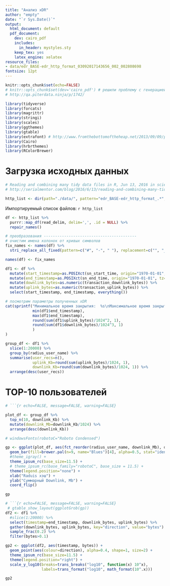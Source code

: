 ```yaml
---
title: "Анализ xDR"
author: "empty"
date: "`r Sys.Date()`"
output:
  html_document: default
  pdf_document:
    dev: cairo_pdf
    includes:
      in_header: mystyles.sty
    keep_tex: yes
    latex_engine: xelatex
resource_files:
- data/edr_BASE-edr_http_format_03092017143656_002_002808698
fontsize: 12pt
---
```


```r
knitr::opts_chunk$set(echo=FALSE)
# knitr::opts_chunk$set(dev='cairo_pdf') # решили проблему с генерацией русского текста в графиках (см. параметр dev!!!)
# http://qa.piterdata.ninja/p/1742/
```

```r
library(tidyverse)
library(forcats)
library(magrittr)
library(stringi)
library(scales)
library(ggthemes)
library(gtable)
library(extrafont) # http://www.fromthebottomoftheheap.net/2013/09/09/preparing-figures-for-plos-one-with-r/
library(Cairo)
library(hrbrthemes)
library(RColorBrewer)
```


# Загрузка исходных данных

```r

# Reading and combining many tidy data files in R, Jun 13, 2016 in science
# http://serialmentor.com/blog/2016/6/13/reading-and-combining-many-tidy-data-files-in-R

http_list <- dir(path="./data/", pattern="edr_BASE-edr_http_format_.*", full.names=TRUE)
```

Импортируемый список файлов:
`r http_list`

```r
df <- http_list %>%
  purrr::map_df(read_delim, delim=',', .id = NULL) %>%
  repair_names()

```


```r

# преобразования -----------------------------------------
# очистим имена колонок от кривых символов
fix_names <- names(df) %>%
  stri_replace_all_fixed(pattern=c("#", "-", " "), replacement=c("", "_", "_"), vectorize_all=FALSE)

names(df) <- fix_names

df1 <- df %>%
  mutate(start_timestamp=as.POSIXct(sn_start_time, origin="1970-01-01", tz="Europe/Moscow")) %>%
  mutate(end_timestamp=as.POSIXct(sn_end_time, origin="1970-01-01", tz="Europe/Moscow")) %>%
  mutate(downlink_bytes=as.numeric(transaction_downlink_bytes)) %>%
  mutate(uplink_bytes=as.numeric(transaction_uplink_bytes)) %>%  
  select(start_timestamp, end_timestamp, everything())
```

```r
# посмотрим параметры полученных xDR
cat(sprintf("Минимальное время закрытия:  %s\nМаксимальное время закрытия: %s\nUplink:   %s Мб\nDownlink: %s Гб",
            min(df1$end_timestamp), 
            max(df1$end_timestamp),
            round(sum(df1$uplink_bytes)/1024^2, 1),
            round(sum(df1$downlink_bytes)/1024^3, 1)
            )
)

group_df <- df1 %>%
  slice(1:20000) %>%
  group_by(radius_user_name) %>%
  summarise(user_recs=n(), 
            uplink_Kb=round(sum(uplink_bytes)/1024, 1), 
            downlink_Kb=round(sum(downlink_bytes)/1024, 1)) %>%
  arrange(desc(user_recs))
```

# TOP-10 пользователей

```r
# ```{r echo=FALSE, message=FALSE, warning=FALSE}

plot_df <- group_df %>%
  top_n(10, downlink_Kb) %>%
  mutate(downlink_Mb=downlink_Kb/1024) %>%
  arrange(desc(downlink_Kb))

# windowsFonts(robotoC="Roboto Condensed")

gp <- ggplot(plot_df, aes(fct_reorder(radius_user_name, downlink_Mb), downlink_Mb)) + 
  geom_bar(fill=brewer.pal(n=9, name="Blues")[4], alpha=0.5, stat="identity") +
  #theme_igray() +
  theme_ipsum_rc(base_size=11.5) +
  # theme_ipsum_rc(base_family="robotoC", base_size = 11.5) +
  theme(legend.position="none") +
  xlab("Raduis хэш") +
  ylab("Суммарный Downlink, Mb") +
  coord_flip()

gp

```


```r
# ```{r echo=FALSE, message=FALSE, warning=FALSE}
 # gtable_show_layout(ggplotGrob(gp))
df2 <- df1 %>%
  #slice(1:20000) %>%
  select(timestamp=end_timestamp, downlink_bytes, uplink_bytes) %>%
  gather(downlink_bytes, uplink_bytes, key="direction", value="bytes") %>%
  sample_frac(0.2) %>%
  filter(bytes>0.1)

gp2 <- ggplot(df2, aes(timestamp, bytes)) + 
  geom_point(aes(colour=direction), alpha=0.4, shape=1, size=2) +
  theme_ipsum_rc(base_size=11.5) +
  theme(legend.position="right") +
  scale_y_log10(breaks=trans_breaks("log10", function(x) 10^x),
                labels=trans_format("log10", math_format(10^.x)))

gp2
```



